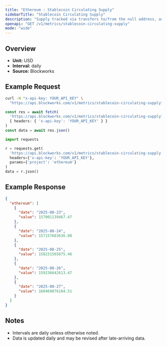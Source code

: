 ```yaml
---
title: "Ethereum : Stablecoin Circulating Supply"
sidebarTitle: "Stablecoin Circulating Supply"
description: "Supply tracked via transfers to/from the null address, as well as distinct issuance and redemption events for supported stablecoins. Circulating supply remove supply held in bridges, token treasuries, and known mint/burn addresses."
openapi: "GET /v1/metrics/stablecoin-circulating-supply"
mode: "wide"
---
```


## Overview

- **Unit:** USD
- **Interval:** daily
- **Source:** Blockworks

## Example Request

<CodeGroup>

```bash cURL
curl -H "x-api-key: YOUR_API_KEY" \
  "https://api.blockworks.com/v1/metrics/stablecoin-circulating-supply?project=ethereum"
```

```typescript TypeScript
const res = await fetch(
  'https://api.blockworks.com/v1/metrics/stablecoin-circulating-supply?project=ethereum',
  { headers: { 'x-api-key': 'YOUR_API_KEY' } }
)
const data = await res.json()
```

```python Python
import requests

r = requests.get(
  'https://api.blockworks.com/v1/metrics/stablecoin-circulating-supply',
  headers={'x-api-key': 'YOUR_API_KEY'},
  params={'project': 'ethereum'}
)
data = r.json()
```

</CodeGroup>

## Example Response

```json
{
  "ethereum": [
    {
      "date": "2025-08-23",
      "value": 157001139467.47
    },
    {
      "date": "2025-08-24",
      "value": 157157683636.08
    },
    {
      "date": "2025-08-25",
      "value": 158231565875.46
    },
    {
      "date": "2025-08-26",
      "value": 159236642613.47
    },
    {
      "date": "2025-08-27",
      "value": 160469876184.51
    }
  ]
}
```

## Notes
- Intervals are daily unless otherwise noted.
- Data is updated daily and may be revised after late-arriving data.
